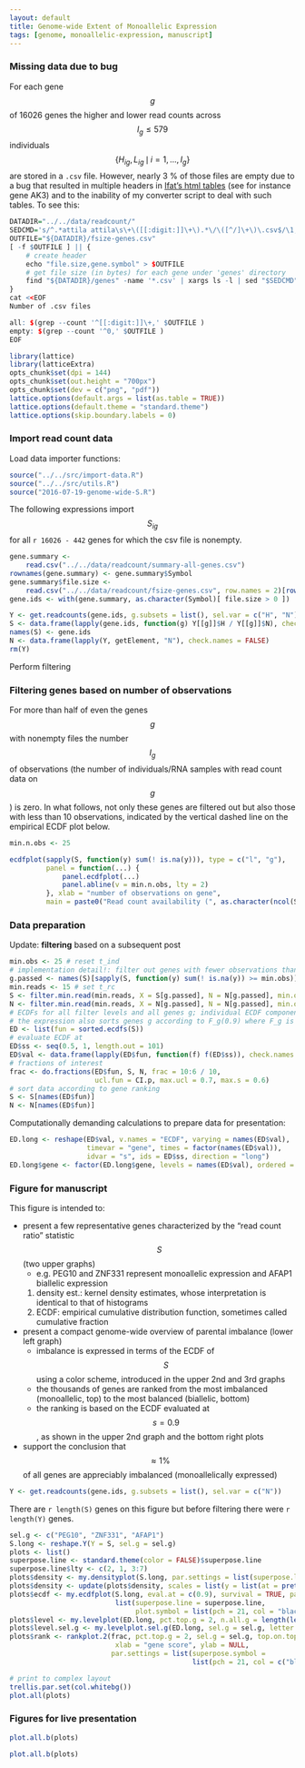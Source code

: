 ```yaml
---
layout: default
title: Genome-wide Extent of Monoallelic Expression
tags: [genome, monoallelic-expression, manuscript]
---
```


### Missing data due to bug

For each gene $$g$$ of 16026 genes the higher and lower read counts across $$I_g\le 579$$ individuals $$\{H_{ig}, L_{ig} \,\mid \, i=1,...,I_g\}$$ are stored in a `.csv` file.  However, nearly 3 % of those files are empty due to a bug that resulted in multiple headers in [Ifat's html tables][ifat] (see for instance gene AK3) and to the inability of my converter script to deal with such tables.  To see this:

```r
DATADIR="../../data/readcount/"
SEDCMD='s/^.*attila attila\s\+\([[:digit:]]\+\).*\/\([^/]\+\)\.csv$/\1,\2/'
OUTFILE="${DATADIR}/fsize-genes.csv"
[ -f $OUTFILE ] || {
    # create header
    echo "file.size,gene.symbol" > $OUTFILE
    # get file size (in bytes) for each gene under 'genes' directory
    find "${DATADIR}/genes" -name '*.csv' | xargs ls -l | sed "$SEDCMD" >> $OUTFILE
}
cat <<EOF
Number of .csv files

all: $(grep --count '^[[:digit:]]\+,' $OUTFILE )
empty: $(grep --count '^0,' $OUTFILE )
EOF
```

```r
library(lattice)
library(latticeExtra)
opts_chunk$set(dpi = 144)
opts_chunk$set(out.height = "700px")
opts_chunk$set(dev = c("png", "pdf"))
lattice.options(default.args = list(as.table = TRUE))
lattice.options(default.theme = "standard.theme")
lattice.options(skip.boundary.labels = 0)
```

### Import read count data

Load data importer functions:
```r
source("../../src/import-data.R")
source("../../src/utils.R")
source("2016-07-19-genome-wide-S.R")
```

The following expressions import $$S_{ig}$$ for all `r 16026 - 442` genes for which the csv file is nonempty.

```r
gene.summary <-
    read.csv("../../data/readcount/summary-all-genes.csv")
rownames(gene.summary) <- gene.summary$Symbol
gene.summary$file.size <-
    read.csv("../../data/readcount/fsize-genes.csv", row.names = 2)[rownames(gene.summary), , drop = TRUE]
gene.ids <- with(gene.summary, as.character(Symbol)[ file.size > 0 ])
```

```r
Y <- get.readcounts(gene.ids, g.subsets = list(), sel.var = c("H", "N"), rm.conflict = TRUE)
S <- data.frame(lapply(gene.ids, function(g) Y[[g]]$H / Y[[g]]$N), check.names = FALSE)
names(S) <- gene.ids
N <- data.frame(lapply(Y, getElement, "N"), check.names = FALSE)
rm(Y)
```

Perform filtering

### Filtering genes based on number of observations

For more than half of even the genes $$g$$ with nonempty files the number $$I_g$$ of observations (the number of individuals/RNA samples with read count data on $$g$$) is zero.  In what follows, not only these genes are filtered out but also those with less than 10 observations, indicated by the vertical dashed line on the empirical ECDF plot below.

```r
min.n.obs <- 25
```
```r
ecdfplot(sapply(S, function(y) sum(! is.na(y))), type = c("l", "g"),
         panel = function(...) {
             panel.ecdfplot(...)
             panel.abline(v = min.n.obs, lty = 2)
         }, xlab = "number of observations on gene",
         main = paste0("Read count availability (", as.character(ncol(S)), " genes)"))
```

### Data preparation

Update: **filtering** based on a subsequent post
```r
min.obs <- 25 # reset t_ind
# implementation detail!: filter out genes with fewer observations than 'min.obs'
g.passed <- names(S)[sapply(S, function(y) sum(! is.na(y)) >= min.obs)]
min.reads <- 15 # set t_rc
S <- filter.min.read(min.reads, X = S[g.passed], N = N[g.passed], min.obs = min.obs)
N <- filter.min.read(min.reads, X = N[g.passed], N = N[g.passed], min.obs = min.obs)
# ECDFs for all filter levels and all genes g; individual ECDF components F_g are named according to gene g
# the expression also sorts genes g according to F_g(0.9) where F_g is the ECDF for gene g 
ED <- list(fun = sorted.ecdfs(S))
# evaluate ECDF at
ED$ss <- seq(0.5, 1, length.out = 101)
ED$val <- data.frame(lapply(ED$fun, function(f) f(ED$ss)), check.names = FALSE)
# fractions of interest
frac <- do.fractions(ED$fun, S, N, frac = 10:6 / 10,
                     ucl.fun = CI.p, max.ucl = 0.7, max.s = 0.6)
# sort data according to gene ranking
S <- S[names(ED$fun)]
N <- N[names(ED$fun)]
```

Computationally demanding calculations to prepare data for presentation:

```r
ED.long <- reshape(ED$val, v.names = "ECDF", varying = names(ED$val),
                   timevar = "gene", times = factor(names(ED$val)),
                   idvar = "s", ids = ED$ss, direction = "long")
ED.long$gene <- factor(ED.long$gene, levels = names(ED$val), ordered = TRUE)
```

### Figure for manuscript

This figure is intended to:

* present a few representative genes characterized by the "read count ratio" statistic $$S$$ (two upper graphs)
  * e.g. PEG10 and ZNF331 represent monoallelic expression and AFAP1 biallelic expression
  1. density est.: kernel density estimates, whose interpretation is identical to that of histograms
  1. ECDF: empirical cumulative distribution function, sometimes called cumulative fraction
* present a compact genome-wide overview of parental imbalance (lower left graph)
  * imbalance is expressed in terms of the ECDF of $$S$$ using a color scheme, introduced in the upper 2nd and 3rd graphs
  * the thousands of genes are ranked from the most imbalanced (monoallelic, top) to the most balanced (biallelic, bottom)
  * the ranking is based on the ECDF evaluated at $$s = 0.9$$, as shown in the upper 2nd graph and the bottom right plots
* support the conclusion that $$\approx 1 \%$$ of all genes are appreciably imbalanced (monoallelically expressed)

```r
Y <- get.readcounts(gene.ids, g.subsets = list(), sel.var = c("N"))
```

There are `r length(S)` genes on this figure but before filtering there were `r length(Y)` genes.

```r
sel.g <- c("PEG10", "ZNF331", "AFAP1")
S.long <- reshape.Y(Y = S, sel.g = sel.g)
plots <- list()
superpose.line <- standard.theme(color = FALSE)$superpose.line
superpose.line$lty <- c(2, 1, 3:7)
plots$density <- my.densityplot(S.long, par.settings = list(superpose.line = superpose.line), xlab = NULL, ylab = "density")
plots$density <- update(plots$density, scales = list(y = list(at = pretty(density(S[[sel.g[1]]], na.rm = TRUE)$y, n = 3))))
plots$ecdf <- my.ecdfplot(S.long, eval.at = c(0.9), survival = TRUE, par.settings =
                          list(superpose.line = superpose.line,
                               plot.symbol = list(pch = 21, col = "black", fill = "lightgreen", cex = 2)))
plots$level <- my.levelplot(ED.long, pct.top.g = 2, n.all.g = length(levels(ED.long$gene)), top.on.top = TRUE, xlab = "read count ratio, S", ylab = "gene rank")
plots$level.sel.g <- my.levelplot.sel.g(ED.long, sel.g = sel.g, letter.labels = TRUE)
plots$rank <- rankplot.2(frac, pct.top.g = 2, sel.g = sel.g, top.on.top = TRUE,
                          xlab = "gene score", ylab = NULL,
                         par.settings = list(superpose.symbol =
                                             list(pch = 21, col = c("black", "black"), fill = c("lightgray", "lightgreen"), cex = c(1.0, 2))))

# print to complex layout
trellis.par.set(col.whitebg())
plot.all(plots)
```

### Figures for live presentation

```r
plot.all.b(plots)
```

```r
plot.all.b(plots)
```

[ifat]: http://katahdin.mssm.edu/ifat/web/cm/home
[Fig 1]: https://docs.google.com/presentation/d/1YvpA1AJ-zzir1Iw0F25tO9x8gkSAzqaO4fjB7K3zBhE/edit#slide=id.p4
